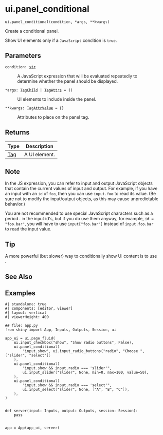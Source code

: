# ui.panel_conditional { #shiny.ui.panel_conditional }

`ui.panel_conditional(condition, *args, **kwargs)`

Create a conditional panel.

Show UI elements only if a ``JavaScript`` condition is ``true``.

## Parameters

<code><span class="parameter-name">condition</span><span class="parameter-annotation-sep">:</span> <span class="parameter-annotation">[str](`str`)</span></code>

:   A JavaScript expression that will be evaluated repeatedly to determine whether
    the panel should be displayed.

<code><span class="parameter-name">*args</span><span class="parameter-annotation-sep">:</span> <span class="parameter-annotation">[TagChild](`htmltools.TagChild`) \| [TagAttrs](`htmltools.TagAttrs`)</span> <span class="parameter-default-sep">=</span> <span class="parameter-default">()</span></code>

:   UI elements to include inside the panel.

<code><span class="parameter-name">**kwargs</span><span class="parameter-annotation-sep">:</span> <span class="parameter-annotation">[TagAttrValue](`htmltools.TagAttrValue`)</span> <span class="parameter-default-sep">=</span> <span class="parameter-default">{}</span></code>

:   Attributes to place on the panel tag.

## Returns

| Type                   | Description   |
|------------------------|---------------|
| [Tag](`htmltools.Tag`) | A UI element. |

## Note

In the JS expression, you can refer to input and output JavaScript objects that
contain the current values of input and output. For example, if you have an input
with an ``id`` of ``foo``, then you can use ``input.foo`` to read its value.
(Be sure not to modify the input/output objects, as this may cause unpredictable
behavior.)

You are not recommended to use special JavaScript characters such as a period . in
the input id&#x27;s, but if you do use them anyway, for example, `id = "foo.bar"`, you
will have to use `input["foo.bar"]` instead of ``input.foo.bar`` to read the input
value.



## Tip

A more powerful (but slower) way to conditionally show UI content is to use
[](:func:`~shiny.render.ui`).



## See Also

[](:func:`~shiny.render.ui`)
[](:func:`~shiny.ui.output_ui`)

## Examples

```shinylive-python
#| standalone: true
#| components: [editor, viewer]
#| layout: vertical
#| viewerHeight: 400

## file: app.py
from shiny import App, Inputs, Outputs, Session, ui

app_ui = ui.page_fluid(
    ui.input_checkbox("show", "Show radio buttons", False),
    ui.panel_conditional(
        "input.show", ui.input_radio_buttons("radio", "Choose ", ["slider", "select"])
    ),
    ui.panel_conditional(
        "input.show && input.radio === 'slider'",
        ui.input_slider("slider", None, min=0, max=100, value=50),
    ),
    ui.panel_conditional(
        "input.show && input.radio === 'select'",
        ui.input_select("slider", None, ["A", "B", "C"]),
    ),
)


def server(input: Inputs, output: Outputs, session: Session):
    pass


app = App(app_ui, server)
```